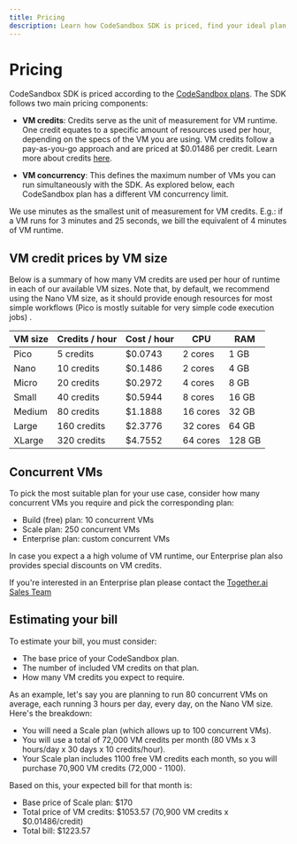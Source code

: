 ```yaml
---
title: Pricing
description: Learn how CodeSandbox SDK is priced, find your ideal plan, and estimate your bill.
---
```



# Pricing

CodeSandbox SDK is priced according to the [CodeSandbox plans](https://codesandbox.io/pricing). The SDK follows two main pricing components:

- **VM credits**: Credits serve as the unit of measurement for VM runtime. One credit equates to a specific amount of resources used per hour, depending on the specs of the VM you are using. VM credits follow a pay-as-you-go approach and are priced at $0.01486 per credit. Learn more about credits [here](/learn/credit-usage/credits).

- **VM concurrency**: This defines the maximum number of VMs you can run simultaneously with the SDK. As explored below, each CodeSandbox plan has a different VM concurrency limit.

<Callout>We use minutes as the smallest unit of measurement for VM credits. E.g.: if a VM runs for 3 minutes and 25 seconds, we bill the equivalent of 4 minutes of VM runtime.</Callout>

## VM credit prices by VM size

Below is a summary of how many VM credits are used per hour of runtime in each of our available VM sizes. Note that, by default, we recommend using the Nano VM size, as it should provide enough resources for most simple workflows (Pico is mostly suitable for very simple code execution jobs) .

| VM size | Credits / hour | Cost / hour | CPU      | RAM    |
| ------- | -------------- | ----------- | -------- | ------ |
| Pico    | 5 credits      | $0.0743     | 2 cores  | 1 GB   |
| Nano    | 10 credits     | $0.1486     | 2 cores  | 4 GB   |
| Micro   | 20 credits     | $0.2972     | 4 cores  | 8 GB   |
| Small   | 40 credits     | $0.5944     | 8 cores  | 16 GB  |
| Medium  | 80 credits     | $1.1888     | 16 cores | 32 GB  |
| Large   | 160 credits    | $2.3776     | 32 cores | 64 GB  |
| XLarge  | 320 credits    | $4.7552     | 64 cores | 128 GB |

## Concurrent VMs

To pick the most suitable plan for your use case, consider how many concurrent VMs you require and pick the corresponding plan:

- Build (free) plan: 10 concurrent VMs
- Scale plan: 250 concurrent VMs
- Enterprise plan: custom concurrent VMs

In case you expect a a high volume of VM runtime, our Enterprise plan also provides special discounts on VM credits.

<Callout> If you're interested in an Enterprise plan please contact the [Together.ai Sales Team](https://www.together.ai/contact-sales)</Callout>

## Estimating your bill

To estimate your bill, you must consider:

- The base price of your CodeSandbox plan.
- The number of included VM credits on that plan.
- How many VM credits you expect to require.

As an example, let's say you are planning to run 80 concurrent VMs on average, each running 3 hours per day, every day, on the Nano VM size. Here's the breakdown:

- You will need a Scale plan (which allows up to 100 concurrent VMs).
- You will use a total of 72,000 VM credits per month (80 VMs x 3 hours/day x 30 days x 10 credits/hour).
- Your Scale plan includes 1100 free VM credits each month, so you will purchase 70,900 VM credits (72,000 - 1100).

Based on this, your expected bill for that month is:

- Base price of Scale plan: $170
- Total price of VM credits: $1053.57 (70,900 VM credits x $0.01486/credit)
- Total bill: $1223.57
